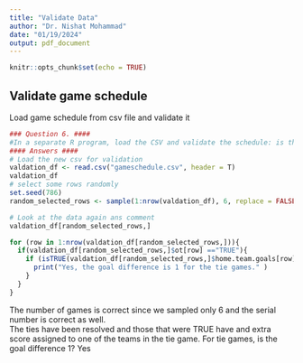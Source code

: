 ```yaml
---
title: "Validate Data"
author: "Dr. Nishat Mohammad"
date: "01/19/2024"
output: pdf_document
---
```


```r
knitr::opts_chunk$set(echo = TRUE)
```
## Validate game schedule 
Load game schedule from csv file and validate it
```r
### Question 6. ####
#In a separate R program, load the CSV and validate the schedule: is the correct number of games given the number of teams? are ties resolved? if the overtime flag is TRUE, is the goal differential exactly 1?
#### Answers ####
# Load the new csv for validation
valdation_df <- read.csv("gameschedule.csv", header = T)
valdation_df
# select some rows randomly
set.seed(786)
random_selected_rows <- sample(1:nrow(valdation_df), 6, replace = FALSE)

# Look at the data again ans comment
valdation_df[random_selected_rows,]

for (row in 1:nrow(valdation_df[random_selected_rows,])){
  if(valdation_df[random_selected_rows,]$ot[row] =="TRUE"){
    if (isTRUE(valdation_df[random_selected_rows,]$home.team.goals[row] - valdation_df[random_selected_rows,]$away.team.goals[row] == 1)){
      print("Yes, the goal difference is 1 for the tie games." )
    }
  }
}

```
The number of games is correct since we sampled only 6 and the serial number is correct as well.  
The ties have been resolved and those that were TRUE have and extra score assigned to one of the teams in the tie game. 
For tie games, is the goal difference 1? Yes
